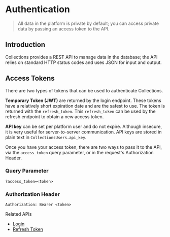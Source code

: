 
# Authentication

> All data in the platform is private by default; you can access private data by passing an access token to the API.

## Introduction

Collections provides a REST API to manage data in the database; the API relies on standard HTTP status codes and uses JSON for input and output.

## Access Tokens

There are two types of tokens that can be used to authenticate Collections.

**Temporary Token (JWT)** are returned by the login endpoint. These tokens have a relatively short expiration date and are the safest to use.
The token is returned with the `refresh_token`. This `refresh_token` can be used by the refresh endpoint to obtain a new access token.

**API key** can be set per platform user and do not expire. Although insecure, it is very useful for server-to-server communication.
API keys are stored in plain text in `CollectionsUsers.api_key`.

Once you have your access token, there are two ways to pass it to the API, via the `access_token` query parameter, or in the request's Authorization Header.

### Query Parameter

```
?access_token=<token>
```

### Authorization Header

```
Authorization: Bearer <token>
```

<Callout type="info">
  <p>Related APIs</p>
  <ul>
    <li>
      <a href="/reference/api#operation/login" style={{ textDecoration: 'underline' }}>
        Login
      </a>
    </li>
    <li>
      <a href="/reference/api#operation/refresh" style={{ textDecoration: 'underline' }}>
        Refresh Token
      </a>
    </li>
  </ul>
</Callout>
